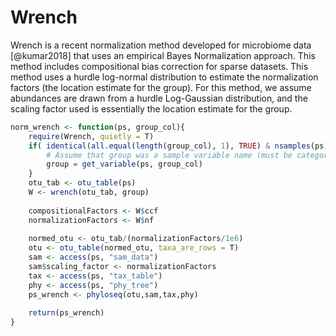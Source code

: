 # Wrench

Wrench is a recent normalization method developed for microbiome data [@kumar2018] that uses an empirical Bayes Normalization approach. This method includes compositional bias correction for sparse datasets. This method uses a hurdle log-normal distribution to estimate the normalization factors (the location estimate for the group). For this method, we assume abundances are drawn from a hurdle Log-Gaussian distribution, and the scaling factor used is essentially the location estimate for the group.

<!-- When a differential abundance analysis is performed on this data, fold changes of null features, those not differentially abundant in the absolute scale, are intimately tied to those of features that are perturbed in their absolute abundances, making the former appear differentially abundant.                                           -->

<!-- "In the absence of such control features, effective correc- tion for compositional bias can still be hoped for, as it can be shown that this correction amounts to resolv- ing a linear technical bias [13]. This fact allows one to exploit several widely used non- spike-in normalization approaches [13, 15–17], which approximate the afore- mentioned spike-in strategy by assuming that most fea- tures do not change on average across samples/conditions. For the same reason, such an interpretation can also be given to approaches like centered logarithmic transforms (CLR) from the theory of compositional data, which many analysts favor when working with relative abundances [18–24]. In this paper, we analyze the behavior of these existing scaling normalization techniques in light of com- positional bias. This method develops a compositional bias correction technique for sparse count data based on an empirical Bayes approach that borrows information across features and samples. The scaling factor is the average of ratios of relative abundances across taxa." -->

<!-- ## Wrench Implementation -->

```r
norm_wrench <- function(ps, group_col){
    require(Wrench, quietly = T)
    if( identical(all.equal(length(group_col), 1), TRUE) & nsamples(ps) > 1 ){
        # Assume that group was a sample variable name (must be categorical)
        group = get_variable(ps, group_col)
    }
    otu_tab <- otu_table(ps)
    W <- wrench(otu_tab, group)
    
    compositionalFactors <- W$ccf
    normalizationFactors <- W$nf
    
    normed_otu <- otu_tab/(normalizationFactors/1e6)
    otu <- otu_table(normed_otu, taxa_are_rows = T)
    sam <- access(ps, "sam_data")
    sam$scaling_factor <- normalizationFactors
    tax <- access(ps, "tax_table")
    phy <- access(ps, "phy_tree")
    ps_wrench <- phyloseq(otu,sam,tax,phy)
    
    return(ps_wrench)
}


```

<!-- ## Wrench on Global Patterns -->

<!-- ```{r, eval = F} -->
<!-- gp_wrench <- norm_wrench(gp_raw, group_col = "SampleType") -->
<!-- ``` -->

<!-- ```{r, message = F, results = "hide", eval = F, echo = F} -->
<!-- gp_wrench <- norm_wrench(gp_raw, group_col = "SampleType") -->
<!-- # warnings, authors suggest robust averaging  -->
<!-- # Is this because we have such distinct groups?  -->
<!-- ``` -->

<!-- # ```{r} -->

<!-- # norm_ms_wrench <- function(ps, group_col){ -->

<!-- #   require(metagenomeSeq, quietly = T) -->

<!-- #   browser() -->

<!-- #   ps.metaG <- phyloseq_to_metagenomeSeq(ps) -->

<!-- #   p_stat = cumNormStatFast(ps.metaG) -->

<!-- #   ps.metaG = cumNorm(ps.metaG, p = p_stat) -->

<!-- #    -->

<!-- #   if( identical(all.equal(length(group_col), 1), TRUE) & nsamples(ps) > 1 ){ -->

<!-- #         # Assume that group was a sample variable name (must be categorical) -->

<!-- #         group = get_variable(ps, group_col) -->

<!-- #     } -->

<!-- #    -->

<!-- #   res_wrench <- wrenchNorm(ps.metaG, condition = group) -->

<!-- #    -->

<!-- #   ps.metaG.norm <- MRcounts(res_wrench, norm = T) -->

<!-- #  -->

<!-- #   otu <- otu_table(ps.metaG.norm, taxa_are_rows = T) -->

<!-- #   sam <- access(ps, "sam_data") -->

<!-- #   sam$scaling_factor <- normFactors(ps.metaG)/1e6 -->

<!-- #   tax <- access(ps, "tax_table") -->

<!-- #   phy <- access(ps, "phy_tree") -->

<!-- #   ps_CSS <- phyloseq(otu,sam,tax,phy) -->

<!-- #   return(ps_CSS) -->

<!-- # } -->

<!-- # ``` -->
